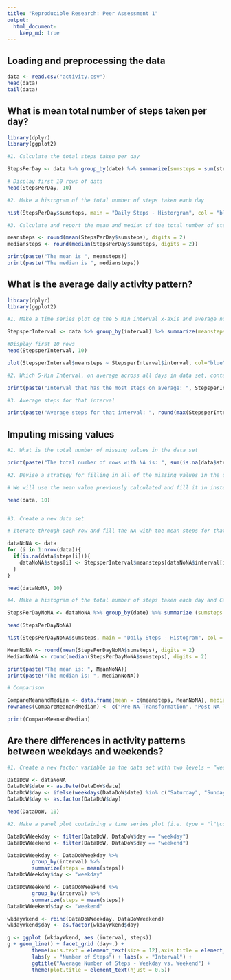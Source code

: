 ```yaml
---
title: "Reproducible Research: Peer Assessment 1"
output: 
  html_document:
    keep_md: true
---
```



## Loading and preprocessing the data
```r

data <- read.csv("activity.csv")
head(data)
tail(data)


```
## What is mean total number of steps taken per day?
```r

library(dplyr)
library(ggplot2)

#1. Calculate the total steps taken per day

StepsPerDay <- data %>% group_by(date) %>% summarize(sumsteps = sum(steps, na.rm = TRUE))

# Display first 10 rows of data 
head(StepsPerDay, 10)

#2. Make a histogram of the total number of steps taken each day

hist(StepsPerDay$sumsteps, main = "Daily Steps - Historgram", col = "blue", xlab = "Steps", ylim = c(0,30))

#3. Calculate and report the mean and median of the total number of steps taken per day

meansteps <- round(mean(StepsPerDay$sumsteps), digits = 2)
mediansteps <- round(median(StepsPerDay$sumsteps, digits = 2))

print(paste("The mean is ", meansteps))
print(paste("The median is ", mediansteps))

```

## What is the average daily activity pattern?

```r

library(dplyr)
library(ggplot2)

#1. Make a time series plot og the 5 min interval x-axis and average number of steps taken, averaged across all days (y-axis)

StepsperInterval <- data %>% group_by(interval) %>% summarize(meansteps = mean(steps, na.rm = TRUE))

#Display first 10 rows 
head(StepsperInterval, 10)

plot(StepsperInterval$meansteps ~ StepsperInterval$interval, col="blue", type="l", xlab = "5 Minute Intervals", ylab = "Average Number of Steps",      main = "Steps By Time Interval")

#2. Which 5-Min Interval, on average across all days in data set, contains the maximum number of steps?

print(paste("Interval that has the most steps on average: ", StepsperInterval$interval[which.max(StepsperInterval$meansteps)]))

#3. Average steps for that interval

print(paste("Average steps for that interval: ", round(max(StepsperInterval$meansteps), digits = 2)))


```

## Imputing missing values

```r

#1. What is the total number of missing values in the data set

print(paste("The total number of rows with NA is: ", sum(is.na(data$steps))))

#2. Devise a strategy for filling in all of the missing values in the data set. The strategy does not need to be sophisticated. For example, you could use the mean/median for that day, or the mean for that 5-minute interval, etc.

# We will use the mean value previously calculated and fill it in instead of the missing values. 

head(data, 10)


#3. Create a new data set

# Iterate through each row and fill the NA with the mean steps for that interval

dataNoNA <- data
for (i in 1:nrow(data)){
  if(is.na(data$steps[i])){
    dataNoNA$steps[i] <- StepsperInterval$meansteps[dataNoNA$interval[i] == StepsperInterval$interval]
  }
}

head(dataNoNA, 10)

#4. Make a histogram of the total number of steps taken each day and Calculate and report the mean and median total number of steps taken per day. Do these values differ from the estimates from the first part of the assignment? What is the impact of imputing missing data on the estimates of the total daily number of steps?

StepsPerDayNoNA <- dataNoNA %>% group_by(date) %>% summarize (sumsteps = sum(steps, na.rm = TRUE))

head(StepsPerDayNoNA)

hist(StepsPerDayNoNA$sumsteps, main = "Daily Steps - Histogram", col = "blue", xlab = "Steps")

MeanNoNA <- round(mean(StepsPerDayNoNA$sumsteps), digits = 2)
MedianNoNA <- round(median(StepsPerDayNoNA$sumsteps), digits = 2)

print(paste("The mean is: ", MeanNoNA))
print(paste("The median is: ", MedianNoNA))

# Comparison 

CompareMeanandMedian <- data.frame(mean = c(meansteps, MeanNoNA), median = c(mediansteps, MedianNoNA))
rownames(CompareMeanandMedian) <- c("Pre NA Transformation", "Post NA Transformation")

print(CompareMeanandMedian)


```

## Are there differences in activity patterns between weekdays and weekends?

```r

#1. Create a new factor variable in the data set with two levels – “weekday” and “weekend” indicating whether a given date is a weekday or weekend day.

DataDoW <- dataNoNA
DataDoW$date <- as.Date(DataDoW$date)
DataDoW$day <- ifelse(weekdays(DataDoW$date) %in% c("Saturday", "Sunday"), "weekend", "weekday")
DataDoW$day <- as.factor(DataDoW$day)

head(DataDoW, 10)

#2. Make a panel plot containing a time series plot (i.e. type = "l"\color{red}{\verb|type = "l"|}type = "l") of the 5-minute interval (x-axis) and the average number of steps taken, averaged across all weekday days or weekend days (y-axis). See the README file in the GitHub repository to see an example of what this plot should look like using simulated data.

DataDoWWeekday <- filter(DataDoW, DataDoW$day == "weekday")
DataDoWWeekend <- filter(DataDoW, DataDoW$day == "weekend")

DataDoWWeekday <- DataDoWWeekday %>%
        group_by(interval) %>%
        summarize(steps = mean(steps)) 
DataDoWWeekday$day <- "weekday"

DataDoWWeekend <- DataDoWWeekend %>%
        group_by(interval) %>%
        summarize(steps = mean(steps)) 
DataDoWWeekend$day <- "weekend"

wkdayWkend <- rbind(DataDoWWeekday, DataDoWWeekend)
wkdayWkend$day <- as.factor(wkdayWkend$day)

g <- ggplot (wkdayWkend, aes (interval, steps))
g + geom_line() + facet_grid (day~.) + 
        theme(axis.text = element_text(size = 12),axis.title = element_text(size = 14)) + 
        labs(y = "Number of Steps") + labs(x = "Interval") + 
        ggtitle("Average Number of Steps - Weekday vs. Weekend") + 
        theme(plot.title = element_text(hjust = 0.5))

```
